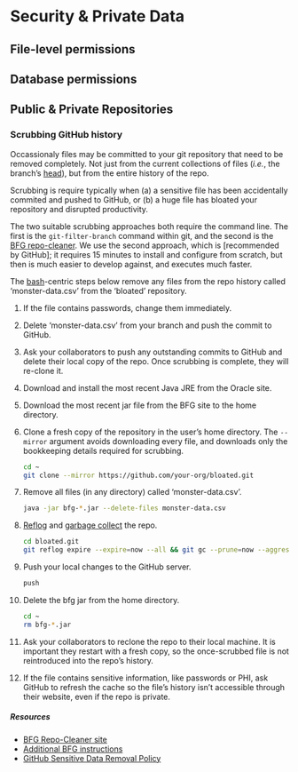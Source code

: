 Security & Private Data {#security}
====================================

File-level permissions
------------------------------------

Database permissions
------------------------------------

Public & Private Repositories
------------------------------------

### Scrubbing GitHub history

Occassionaly files may be committed to your git repository that need to be removed completely.  Not just from the current collections of files (*i.e.*, the branch's [head]()), but from the entire history of the repo.  

Scrubbing is require typically when (a) a sensitive file has been accidentally commited and pushed to GitHub, or (b) a huge file has bloated your repository and disrupted productivity.

The two suitable scrubbing approaches both require the command line.  The first is the `git-filter-branch` command within git, and the second is the [BFG repo-cleaner](https://rtyley.github.io/bfg-repo-cleaner/).  We use the second approach, which is [recommended by GitHub]; it requires 15 minutes to install and configure from scratch, but then is much easier to develop against, and executes much faster.

The [bash]()-centric steps below remove any file*s* from the repo history called 'monster-data.csv' from the 'bloated' repository.

1. If the file contains passwords, change them immediately.
1. Delete 'monster-data.csv' from your branch and push the commit to GitHub.
1. Ask your collaborators to push any outstanding commits to GitHub and delete their local copy of the repo.  Once scrubbing is complete, they will re-clone it.
1. Download and install the most recent Java JRE from the Oracle site.
1. Download the most recent jar file from the BFG site to the home directory.
1. Clone a fresh copy of the repository in the user's home directory.  The `--mirror` argument avoids downloading every file, and downloads only the bookkeeping details required for scrubbing.

    ```bash
    cd ~
    git clone --mirror https://github.com/your-org/bloated.git
    ```
    
1. Remove all files (in any directory) called 'monster-data.csv'.

    ```bash
    java -jar bfg-*.jar --delete-files monster-data.csv
    ```
    
1. [Reflog]() and [garbage collect]() the repo.

    ```bash
    cd bloated.git
    git reflog expire --expire=now --all && git gc --prune=now --aggressive
    ```

1. Push your local changes to the GitHub server.

    ```bash
    push
    ```
1. Delete the bfg jar from the home directory.

    ```bash
    cd ~
    rm bfg-*.jar
    ```
1. Ask your collaborators to reclone the repo to their local machine.  It is important they restart with a fresh copy, so the once-scrubbed file is not reintroduced into the repo's history. 

1. If the file contains sensitive information, like passwords or PHI, ask GitHub to refresh the cache so the file's history isn't accessible through their website, even if the repo is private.

##### Resources

* [BFG Repo-Cleaner site](https://rtyley.github.io/bfg-repo-cleaner/)
* [Additional BFG instructions](https://github.com/IBM/BluePic/wiki/Using-BFG-Repo-Cleaner-tool-to-remove-sensitive-files-from-your-git-repo)
* [GitHub Sensitive Data Removal Policy](https://help.github.com/articles/github-sensitive-data-removal-policy/)
